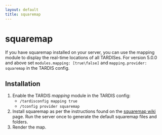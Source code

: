 ```yaml
---
layout: default
title: squaremap
---
```



# squaremap

If you have squaremap installed on your server, you can use the mapping module to display the real-time locations of
all TARDISes. For version 5.0.0 and above set `modules.mapping: [true\false]` and `mapping.provider: squaremap` in the TARDIS config.

## Installation

1. Enable the TARDIS _mapping_ module in the TARDIS config:
     - `/tardisconfig mapping true`
     - `/tconfig provider squaremap`
2. Install squaremap as per the instructions found on the [squaremap wiki](https://github.com/jpenilla/squaremap/wiki/Installation) page. Run the server once to generate the default squaremap files and folders.
3. Render the map.
